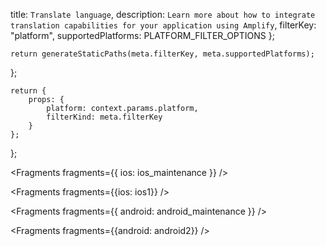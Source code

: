  title: `Translate language`,
  description: `Learn more about how to integrate translation capabilities for your application using Amplify`,
  filterKey: "platform",
  supportedPlatforms: PLATFORM_FILTER_OPTIONS
};
      


    return generateStaticPaths(meta.filterKey, meta.supportedPlatforms);
};

    return {
        props: {
            platform: context.params.platform,
            filterKind: meta.filterKey
        }
    };
};


<Fragments fragments={{ ios: ios_maintenance }} />


<Fragments fragments={{ios: ios1}} />


<Fragments fragments={{ android: android_maintenance }} />


<Fragments fragments={{android: android2}} />
